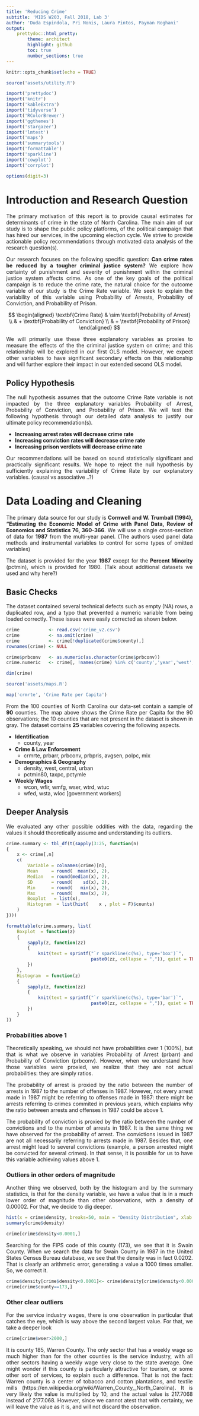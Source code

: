 ```yaml
---
title: 'Reducing Crime'
subtitle: 'MIDS W203, Fall 2018, Lab 3'
author: 'Duda Espindola, Pri Nonis, Laura Pintos, Payman Roghani'
output:
    prettydoc::html_pretty:
        theme: architect
        highlight: github
        toc: true
        number_sections: true
---
```

<style>
body {
text-align: justify}
</style>

```r
knitr::opts_chunk$set(echo = TRUE)

source('assets/utility.R')

import('prettydoc')
import('knitr')
import('kableExtra')
import('tidyverse')
import('RColorBrewer')
import('ggthemes')
import('stargazer')
import('lmtest')
import('maps')
import('summarytools')
import('formattable')
import('sparkline')
import('cowplot')
import('corrplot')

options(digit=3)
```

# Introduction and Research Question

The primary motivation of this report is to provide causal estimates for determinants of crime in the state of North Carolina. The main aim of our study is to shape the public policy platforms, of the political campaign that has hired our services, in the upcoming election cycle. We strive to provide actionable policy recommendations through motivated data analysis of the research question(s).

Our research focuses on the following specific question: <b>Can crime rates be reduced by a tougher criminal justice system?</b> We explore how certainty of punishment and severity of punishment within the criminal justice system affects crime. As one of the key goals of the political campaign is to reduce the crime rate, the natural choice for the outcome variable of our study is the Crime Rate variable. We seek to explain the variability of this variable using Probability of Arrests, Probability of Conviction, and Probability of Prison.

$$
\begin{aligned}
\textbf{Crime Rate} & \sim \textbf{Probability of Arrest} \\
           & + \textbf{Probability of Conviction} \\
           & + \textbf{Probability of Prison}
\end{aligned}
$$

We will primarily use these three explanatory variables as proxies to measure the effects of the the criminal justice system on crime; and this relationship will be explored in our first OLS model. However, we expect other variables to have significant secondary effects on this relationship and will further explore their impact in our extended second OLS model.

## Policy Hypothesis

The null hypothesis assumes that the outcome Crime Rate variable is not impacted by the three explanatory variables Probability of Arrest, Probability of Conviction, and Probability of Prison. We will test the following hypothesis through our detailed data analysis to justify our ultimate policy recommendation(s).

+ <b>Increasing arrest rates will decrease crime rate</b>
+ <b>Increasing conviction rates will decrease crime rate</b>
+ <b>Increasing prison verdicts will decrease crime rate</b>

Our recommendations will be based on sound statistically significant and practically significant results. We hope to reject the null hypothesis by sufficiently explaining the variability of Crime Rate by our explanatory variables. (causal vs associative ..?)

# Data Loading and Cleaning

The primary data source for our study is **Cornwell and W. Trumball (1994), “Estimating the Economic Model of Crime with Panel Data, Review of Economics and Statistics 76, 360-366**. We will use a single cross-section of data for **1987** from the multi-year panel. (The authors used panel data methods and instrumental variables to control for some types of omitted variables)

The dataset is provided for the year **1987** except for the **Percent Minority** (pctmin), which is provided for 1980. (Talk about additional datasets we used and why here?)

## Basic Checks

The dataset contained several technical defects such as empty (NA) rows, a duplicated row, and a typo that prevented a numeric variable from being loaded correctly. These issues were easily corrected as shown below.

```r
crime           <- read.csv('crime_v2.csv')
crime           <- na.omit(crime)
crime           <- crime[!duplicated(crime$county),]
rownames(crime) <- NULL

crime$prbconv   <- as.numeric(as.character(crime$prbconv))
crime.numeric   <- crime[, !names(crime) %in% c('county','year','west','central','urban')]

dim(crime)
```

```r
source('assets/maps.R')

map('crmrte', 'Crime Rate per Capita')
```
From the 100 counties of North Carolina our data-set contain a sample of **90** counties. The map above shows the Crime Rate per Capita for the 90 observations; the 10 counties that are not present in the dataset is shown in gray. The dataset contains **25** variables covering the following aspects.

+ <b>Identification</b>
  - county, year
+ <b>Crime & Law Enforcement</b>
  - crmrte, prbarr, prbconv, prbpris, avgsen, polpc, mix
+ <b>Demographics & Geography</b>
  - density, west, central, urban
  - pctmin80, taxpc, pctymle
+ <b>Weekly Wages</b>
  - wcon, wfir, wmfg, wser, wtrd, wtuc
  - wfed, wsta, wloc [government workers]

## Deeper Analysis

We evaluated any other possible oddities with the data, regarding the values it should theoretically assume and understanding its outliers.

```r

crime.summary <- tbl_df(t(sapply(3:25, function(n)
{
    x <- crime[,n]
    c(
        Variable = colnames(crime)[n],
        Mean     = round(  mean(x), 2),
        Median   = round(median(x), 2),
        SD       = round(    sd(x), 2),
        Min      = round(   min(x), 2),
        Max      = round(   max(x), 2),
        Boxplot   = list(x),
        Histogram  = list(hist(    x , plot = F)$counts)
    )
})))

formattable(crime.summary, list(
    Boxplot  = function(z)
    {
        sapply(z, function(zz)
        {
            knit(text = sprintf("`r sparkline(c(%s), type='box')`",
                                paste0(zz, collapse = ",")), quiet = TRUE)
        })
    },
    Histogram  = function(z)
    {
        sapply(z, function(zz)
        {
            knit(text = sprintf("`r sparkline(c(%s), type='bar')`",
                                paste0(zz, collapse = ",")), quiet = TRUE)
        })
    }
))
```

### Probabilities above 1

Theoretically speaking, we should not have probabilities over 1 (100%), but that is what we observe in variables Probability of Arrest (prbarr) and Probability of Conviction (prbconv). However, when we understand how those variables were proxied, we realize that they are not actual probabilities: they are simply ratios. 

The probability of arrest is proxied by the ratio between the number of arrests in 1987 to the number of offenses in 1987. However, not every arrest made in 1987 might be referring to offenses made in 1987: there might be arrests referring to crimes commited in previous years, which explains why the ratio between arrests and offenses in 1987 could be above 1.

The probability of conviction is proxied by the ratio between the number of convictions and to the number of arrests in 1987. It is the same thing we have observed for the probability of arrest. The convictions issued in 1987 are not all necessarily referring to arrests made in 1987. Besides that, one arrest might lead to several convictions (example, a person arrested might be convicted for several crimes). In that sense, it is possible for us to have this variable achieving values above 1.

### Outliers in other orders of magnitude

Another thing we observed, both by the histogram and by the summary statistics, is that for the density variable, we have a value that is in a much lower order of magnitude than other observations, with a density of 0.00002. For that, we decide to dig deeper.

```r
hist(x = crime$density, breaks=50, main = "Density Distribution", xlab = "Density", ylab = "Frequency")
summary(crime$density)
```

```r
crime[crime$density<0.0001,]
```
Searching for the FIPS code of this county (173), we see that it is Swain County. When we search the data for Swain County in 1987 in the United States Census Bureau database, we see that the density was in fact 0.0202. That is clearly an arithmetic error, generating a value a 1000 times smaller. So, we correct it.

```r

crime$density[crime$density<0.0001]<- crime$density[crime$density<0.0001]*1000
crime[crime$county==173,]
```

### Other clear outliers

For the service industry wages, there is one observation in particular that catches the eye, which is way above the second largest value. For that, we take a deeper look

```r
crime[crime$wser>2000,]
```

It is county 185, Warren County. The only sector that has a weekly wage so much higher than for the other counties is the service industry, with all other sectors having a weekly wage very close to the state average. One might wonder if this county is particularly attractive for tourism, or some other sort of services, to explain such a difference. That is not the fact: Warren county is a center of tobacco and cotton plantations, and textile mills (https://en.wikipedia.org/wiki/Warren_County,_North_Carolina). It is very likely the value is multiplied by 10, and the actual value is 217.7068 instead of 2177.068. However, since we cannot atest that with certainty, we will leave the value as it is, and will not discard the observation.
